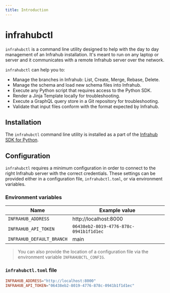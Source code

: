 ```yaml
---
title: Introduction
---
```


# infrahubctl

`infrahubctl` is a command line utility designed to help with the day to day management of an Infrahub installation.
It's meant to run on any laptop or server and it communicates with a remote Infrahub server over the network.

`infrahubctl` can help you to:

- Manage the branches in Infrahub: List, Create, Merge, Rebase, Delete.
- Manage the schema and load new schema files into Infrahub.
- Execute any Python script that requires access to the Python SDK.
- Render a Jinja Template locally for troubleshooting.
- Execute a GraphQL query store in a Git repository for troubleshooting.
- Validate that input files conform with the format expected by Infrahub.

## Installation

The `infrahubctl` command line utility is installed as a part of the [Infrahub SDK for Python](/python-sdk/guides/installation#ctl).

## Configuration

`infrahubctl` requires a minimum configuration in order to connect to the right Infrahub server with the correct credentials. These settings can be provided either in a configuration file, `infrahubctl.toml`, or via environment variables.

### Environment variables

| Name                      | Example value                          |
| ------------------------- | -------------------------------------- |
| `INFRAHUB_ADDRESS`        | http://localhost:8000                  |
| `INFRAHUB_API_TOKEN`      | `06438eb2-8019-4776-878c-0941b1f1d1ec` |
| `INFRAHUB_DEFAULT_BRANCH` | main                                   |

> You can also provide the location of a configuration file via the environment variable `INFRAHUBCTL_CONFIG`.

### `infrahubctl.toml` file

```toml title="infrahubctl.toml"
INFRAHUB_ADDRESS="http://localhost:8000"
INFRAHUB_API_TOKEN="06438eb2-8019-4776-878c-0941b1f1d1ec"
```
